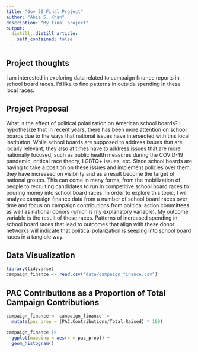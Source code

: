 ```yaml
---
title: "Gov 50 Final Project"
author: "Abia S. Khan"
description: "My final project"
output:
  distill::distill_article:
    self_contained: false
---
```




## Project thoughts

I am interested in exploring data related to campaign finance reports in school board races. I'd like to find patterns in outside spending in these local races.

## Project Proposal

What is the effect of political polarization on American school boards? I hypothesize that in recent years, there has been more attention on school boards due to the ways that national issues have intersected with this local institution. While school boards are supposed to address issues that are locally relevant, they also at times have to address issues that are more nationally focused, such as public health measures during the COVID-19 pandemic, critical race theory, LGBTQ+ issues, etc. Since school boards are having to take a position on these issues and implement policies over them, they have increased on visibility and as a result become the target of national groups. This can come in many forms, from the mobilization of people to recruiting candidates to run in competitive school board races to pouring money into school board races. In order to explore this topic, I will analyze campaign finance data from a number of school board races over time and focus on campaign contributions from political action committees as well as national donors (which is my explanatory variable). My outcome variable is the result of these races. Patterns of increased spending in school board races that lead to outcomes that align with these donor networks will indicate that political polarization is seeping into school board races in a tangible way.

## Data Visualization
```r
library(tidyverse)
campaign_finance <- read.csv("data/campaign_finance.csv")
```


## PAC Contributions as a Proportion of Total Campaign Contributions
```r
campaign_finance <- campaign_finance |>
  mutate(pac_prop = (PAC.Contributions/Total.Raised) * 100)
```

```r
campaign_finance |>
  ggplot(mapping = aes(x = pac_prop)) +
  geom_histogram()
```


